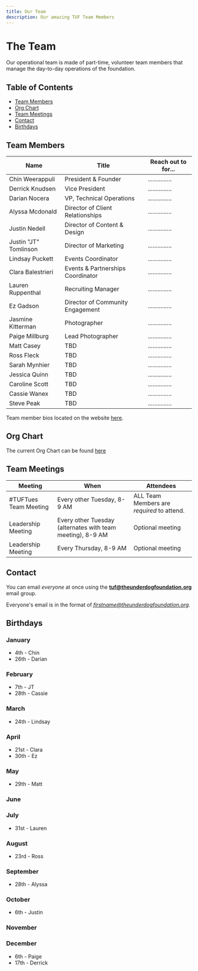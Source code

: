 ```yaml
---
title: Our Team
description: Our amazing TUF Team Members
---
```


# The Team

Our operational team is made of part-time, volunteer team members that manage the day-to-day operations of the foundation.

## Table of Contents

- [Team Members](#team-members)
- [Org Chart](#org-chart)
- [Team Meetings](#team-meetings)
- [Contact](#contact)
- [Birthdays](#birthdays)

## Team Members

| Name                  | Title                             | Reach out to for... |
| --------------------- | --------------------------------- | ------------------- |
| Chin Weerappuli       | President & Founder               | ...............     |
| Derrick Knudsen       | Vice President                    | ...............     |
| Darian Nocera         | VP, Technical Operations          | ...............     |
| Alyssa Mcdonald       | Director of Client Relationships  | ...............     |
| Justin Nedell         | Director of Content & Design      | ...............     |
| Justin "JT" Tomlinson | Director of Marketing             | ...............     |
| Lindsay Puckett       | Events Coordinator                | ...............     |
| Clara Balestrieri     | Events & Partnerships Coordinator | ...............     |
| Lauren Ruppenthal     | Recruiting Manager                | ...............     |
| Ez Gadson             | Director of Community Engagement  | ...............     |
| Jasmine Kitterman     | Photographer                      | ...............     |
| Paige Millburg        | Lead Photographer                 | ...............     |
| Matt Casey            | TBD                               | ...............     |
| Ross Fleck            | TBD                               | ...............     |
| Sarah Mynhier         | TBD                               | ...............     |
| Jessica Quinn         | TBD                               | ...............     |
| Caroline Scott        | TBD                               | ...............     |
| Cassie Wanex          | TBD                               | ...............     |
| Steve Peak            | TBD                               | ...............     |

Team member bios located on the website [here](https://theunderdogfoundation.org/our-team).

## Org Chart

The current Org Chart can be found [here](https://drive.google.com/file/d/1w6Ixcks_lBvgcaXosJgQvYN5pdZkngbq/view)

## Team Meetings

| Meeting               | When                                                       | Attendees                                  |
| --------------------- | ---------------------------------------------------------- | ------------------------------------------ |
| #TUFTues Team Meeting | Every other Tuesday, 8-9 AM                                | ALL Team Members are _required_ to attend. |
| Leadership Meeting    | Every other Tuesday (alternates with team meeting), 8-9 AM | Optional meeting                           |
| Leadership Meeting    | Every Thursday, 8-9 AM                                     | Optional meeting                           |

## Contact

You can email _everyone_ at once using the **tuf@theunderdogfoundation.org** email group.

Everyone's email is in the format of *firstname@theunderdogfoundation.org*.

## Birthdays

### January

- 4th - Chin
- 26th - Darian

### February

- 7th - JT
- 28th - Cassie

### March

- 24th - Lindsay

### April

- 21st - Clara
- 30th - Ez

### May

- 29th - Matt

### June

### July

- 31st - Lauren

### August

- 23rd - Ross

### September

- 28th - Alyssa

### October

- 6th - Justin

### November

### December

- 6th - Paige
- 17th - Derrick
